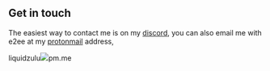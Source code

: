 ## Get in touch

The easiest way to contact me is on my [discord](https://discord.gg/VY4XYrR), you can also email me with e2ee at my [protonmail](https://protonmail.com/) address, <p>liquidzulu<img src="/at.svg" class="at-svg"/>pm.me</p>

